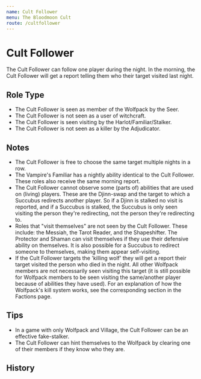 ```yaml
---
name: Cult Follower
menu: The Bloodmoon Cult
route: /cultfollower
---
```


# Cult Follower

The Cult Follower can follow one player during the night. In the morning, the Cult Follower will get a report telling them who their target visited last night.

## Role Type

- The Cult Follower is seen as member of the Wolfpack by the Seer.
- The Cult Follower is not seen as a user of witchcraft.
- The Cult Follower is seen visiting by the Harlot/Familiar/Stalker.
- The Cult Follower is not seen as a killer by the Adjudicator.

## Notes

- The Cult Follower is free to choose the same target multiple nights in a row.
- The Vampire's Familiar has a nightly ability identical to the Cult Follower. These roles also receive the same morning report.
- The Cult Follower cannot observe some (parts of) abilities that are used on (living) players. These are the Djinn-swap and the target to which a Succubus redirects another player. So if a Djinn is stalked no visit is reported, and if a Succubus is stalked, the Succubus is only seen visiting the person they're redirecting, not the person they're redirecting to.
- Roles that "visit themselves" are not seen by the Cult Follower. These include: the Messiah, the Tarot Reader, and the Shapeshifter. The Protector and Shaman can visit themselves if they use their defensive ability on themselves. It is also possible for a Succubus to redirect someone to themselves, making them appear self-visiting.
- If the Cult Follower targets the 'killing wolf' they will get a report their target visited the person who died in the night. All other Wolfpack members are not necessarily seen visiting this target (it is still possible for Wolfpack members to be seen visiting the same/another player because of abilities they have used). For an explanation of how the Wolfpack's kill system works, see the corresponding section in the Factions page.

## Tips

- In a game with only Wolfpack and Village, the Cult Follower can be an effective fake-stalker.
- The Cult Follower can hint themselves to the Wolfpack by clearing one of their members if they know who they are.

## History
